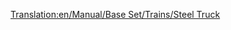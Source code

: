 [[Translation:en/Manual/Base Set/Trains/Steel Truck]]
{{en/Manual/Base Set/Trains/Trains Carriages new|NormalCost=£1,148 ($2,296)
|NormalWeight=18 / 38 t
|Picture=[[File:en/Manual/Base Set/Trains/Steeltruck.png]]
|NormalCapacity=20 tonnes of steel
|MonoCost=£1,148 ($2,296)
|MonoWeight=18 / 43 t
|MonoCapacity=25 tonnes of steel
|MagCost=£1,148 ($2,296)
|MagWeight=18 / 45 t
|MagCapacity=27 tonnes of steel
|Description=[[en/Manual/Base Set/Trains/Steel Truck]] is best suited to haul [[en/Manual/Base Set/Cargos/Steel]], which is made is [[en/Manual/Base Set/Industries/Steel Mill | Steel Mills]]. Available in [[en/Manual/Climates#temperate | Temperate]] climate only.
}}